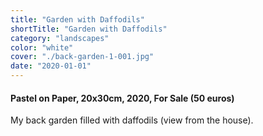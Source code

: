 ```yaml
---
title: "Garden with Daffodils"
shortTitle: "Garden with Daffodils"
category: "landscapes"
color: "white"
cover: "./back-garden-1-001.jpg"
date: "2020-01-01"
---
```


#### Pastel on Paper, 20x30cm, 2020, For Sale (50 euros)

My back garden filled with daffodils (view from the house).
